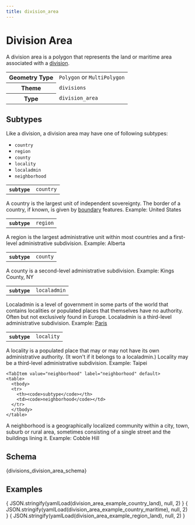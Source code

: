 ```yaml
---
title: division_area
---
```




# Division Area

A division area is a polygon that represents the land or maritime area associated with a [division](division).


<table>
  <tbody>
  <tr>
    <th>Geometry Type</th>
    <td><code>Polygon</code> or <code>MultiPolygon</code></td>
  </tr>
  <tr>
    <th>Theme</th>
    <td><code>divisions</code></td>
  </tr>
  <tr>
    <th>Type</th>
    <td><code>division_area</code></td>
  </tr>
  </tbody>
</table>

## Subtypes

Like a division, a division area may have one of following subtypes: 

- `country`
- `region`
- `county`
- `locality`
- `localadmin`
- `neighborhood`

<Tabs>
  <TabItem value="country" label="country" default>
    <table>
      <tbody>
      <tr>
        <th><code>subtype</code></th>
        <td><code>country</code></td>
      </tr>
      </tbody>
    </table>


A country is the largest unit of independent sovereignty. The border of a country, if known, is given by [boundary](boundary) features. Example: United States
  </TabItem>

  <TabItem value="region" label="region">
    <table>
      <tbody>
      <tr>
        <th><code>subtype</code></th>
        <td><code>region</code></td>
      </tr>
      </tbody>
    </table>

A region is the largest administrative unit within most countries and a first-level administrative subdivision. Example: Alberta
  </TabItem>
  
  <TabItem value="county" label="county" default>
    <table>
      <tbody>
      <tr>
        <th><code>subtype</code></th>
        <td><code>county</code></td>
      </tr>
      </tbody>
    </table>


A county is a second-level administrative subdivision. Example: Kings County, NY
  </TabItem>

  <TabItem value="localadmin" label="localadmin" default>
    <table>
      <tbody>
      <tr>
        <th><code>subtype</code></th>
        <td><code>localadmin</code></td>
      </tr>
      </tbody>
    </table>


Localadmin is a level of government in some parts of the world that contains localities or populated places that themselves have no authority. Often but not exclusively found in Europe. Localadmin is a third-level administrative subdivision. Example: [Paris](https://spelunker.whosonfirst.org/id/1159322569/)
  </TabItem>

  <TabItem value="locality" label="locality" default>
    <table>
      <tbody>
      <tr>
        <th><code>subtype</code></th>
        <td><code>locality</code></td>
      </tr>
      </tbody>
    </table>


A locality is a populated place that may or may not have its own administrative authority. (It won't if it belongs to a localadmin.) Locality may be a third-level administrative subdivision. Example: Taipei
  </TabItem>

    <TabItem value="neighborhood" label="neighborhood" default>
    <table>
      <tbody>
      <tr>
        <th><code>subtype</code></th>
        <td><code>neighborhood</code></td>
      </tr>
      </tbody>
    </table>


A neighborhood is a geographically localized community within a city, town, suburb or rural area, sometimes consisting of a single street and the buildings lining it. Example: Cobble Hill
  </TabItem>
</Tabs>




## Schema

<Tabs>
  <TabItem value="browsable" label="Browsable" default>
    <JSONSchemaViewer schema={ yamlLoad(divisions_division_area_schema) } resolverOptions={ generateResolverOptions({remote: true, yamlBasePath: '/divisions'})}/>
  </TabItem>
  <TabItem value="yaml" label="YAML" default>
    <CodeBlock language="jsx">{divisions_division_area_schema}</CodeBlock>
  </TabItem>
</Tabs>

## Examples

<Tabs>
  <TabItem value="country_land" label="country, land class" default>
    <CodeBlock language="json">{ JSON.stringify(yamlLoad(division_area_example_country_land), null, 2) }</CodeBlock>
  </TabItem>
  <TabItem value="country_maritime" label="country, maritime class" default>
    <CodeBlock language="json">{ JSON.stringify(yamlLoad(division_area_example_country_maritime), null, 2) }</CodeBlock>
  </TabItem>
   <TabItem value="region_land" label="region, land class" default>
    <CodeBlock language="json">{ JSON.stringify(yamlLoad(division_area_example_region_land), null, 2) }</CodeBlock>
  </TabItem>
</Tabs>
